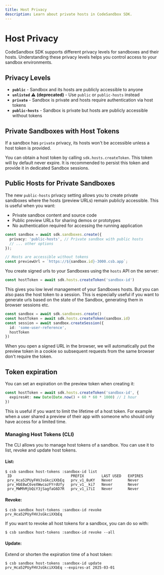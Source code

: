 ```yaml
---
title: Host Privacy 
description: Learn about private hosts in CodeSandbox SDK.
---
```



# Host Privacy

CodeSandbox SDK supports different privacy levels for sandboxes and their hosts. Understanding these privacy levels helps you control access to your sandbox environments.

## Privacy Levels

- **`public`** - Sandbox and its hosts are publicly accessible to anyone
- **`unlisted`** ⚠️ **(deprecated)** - Use `public` or `public-hosts` instead  
- **`private`** - Sandbox is private and hosts require authentication via host tokens
- **`public-hosts`** - Sandbox is private but hosts are publicly accessible without tokens

## Private Sandboxes with Host Tokens

If a sandbox has `private` privacy, its hosts won't be accessible unless a host token is provided.

You can obtain a host token by calling `sdk.hosts.createToken`. This token will by default never expire. It is recommended to persist this token and provide it in dedicated Sandbox sessions.

## Public Hosts for Private Sandboxes

The new `public-hosts` privacy setting allows you to create private sandboxes where the hosts (preview URLs) remain publicly accessible. This is useful when you want:

- Private sandbox content and source code
- Public preview URLs for sharing demos or prototypes
- No authentication required for accessing the running application

```ts
const sandbox = await sdk.sandboxes.create({
  privacy: 'public-hosts', // Private sandbox with public hosts
  // ... other options
});

// Hosts are accessible without tokens
const previewUrl = `https://${sandbox.id}-3000.csb.app`;
```

You create signed urls to your Sandboxes using the `hosts` API on the server:

```ts
const hostToken = await sdk.hosts.createToken('sandbox-id')
```

This gives you low level management of your Sandboxes hosts. But you can also pass the host token to a session. This is especially useful if you want to generate urls based on the state of the Sandbox, generating them in browser sessions etc.

```ts
const sandbox = await sdk.sandboxes.create()
const hostToken = await sdk.hosts.createToken(sandbox.id)
const session = await sandbox.createSession({
  id: 'some-user-reference',
  hostToken
})
```

<Callout>
When you open a signed URL in the browser, we will automatically put the preview token in a
cookie so subsequent requests from the same browser don't require the token.
</Callout>

## Token expiration

You can set an expiration on the preview token when creating it:

```ts
const hostToken = await sdk.hosts.createToken('sandbox-id', {
  expiresAt: new Date(Date.now() + 60 * 60 * 1000) // 1 hour
})
```

This is useful if you want to limit the lifetime of a host token. For example when a user shared a preview of their app with someone who should only have access for a limited time.

### Managing Host Tokens (CLI)

The CLI allows you to manage host tokens of a sandbox. You can use it to list, revoke and update host tokens.

#### List:

```
$ csb sandbox host-tokens :sandbox-id list
 ID                           PREFIX        LAST USED   EXPIRES
 prv_Hca52PUyFHVJsGkciXXbEq   prv_v1_8uKY   Never       Never
 prv_HbE8wC6veXWwcazFYrdUfy   prv_v1__ki7   Never       Never
 prv_MWMhMjbQiY3jSagfaG6D7R   prv_v1_i7iI   Never       Never
```

#### Revoke:

```
$ csb sandbox host-tokens :sandbox-id revoke prv_Hca52PUyFHVJsGkciXXbEq
```

If you want to revoke all host tokens for a sandbox, you can do so with:

```
$ csb sandbox host-tokens :sandbox-id revoke --all
```

#### Update:

Extend or shorten the expiration time of a host token:

```
$ csb sandbox host-tokens :sandbox-id update prv_Hca52PUyFHVJsGkciXXbEq --expires-at 2025-03-01
```
